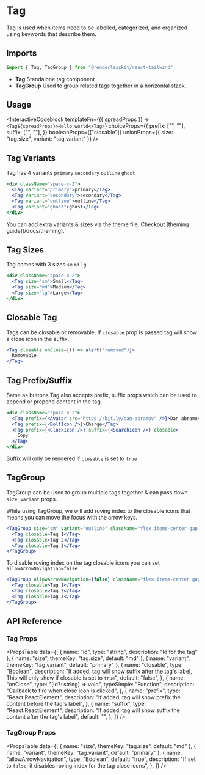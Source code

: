 
# Tag

Tag is used when items need to be labelled, categorized, and organized using
keywords that describe them.

<ComponentLinks github="tag" theme="tag" story="primitives-tag" />

## Imports

```js
import { Tag, TagGroup } from "@renderlesskit/react-tailwind";
```

- **Tag** Standalone tag component
- **TagGroup** Used to group related tags together in a horizontal stack.

## Usage

<InteractiveCodeblock
  templateFn={({ spreadProps }) => `<Tag${spreadProps}>Hello world</Tag>`}
  choiceProps={{
    prefix: ["<SearchIcon />", "<ClockIcon />"],
    suffix: ["<SearchIcon />", "<ClockIcon />"],
  }}
  booleanProps={["closable"]}
  unionProps={{ size: "tag.size", variant: "tag.variant" }}
/>

## Tag Variants

Tag has 4 variants `primary` `secondary` `outline` `ghost`

```jsx live
<div className="space-x-2">
  <Tag variant="primary">primary</Tag>
  <Tag variant="secondary">secondary</Tag>
  <Tag variant="outline">outline</Tag>
  <Tag variant="ghost">ghost</Tag>
</div>
```

<Callout>
  You can add extra variants & sizes via the theme file. Checkout [theming
  guide](/docs/theming).
</Callout>

## Tag Sizes

Tag comes with 3 sizes `sm` `md` `lg`

```jsx live
<div className="space-x-2">
  <Tag size="sm">Small</Tag>
  <Tag size="md">Medium</Tag>
  <Tag size="lg">Large</Tag>
</div>
```

## Closable Tag

Tags can be closable or removable. If `closable` prop is passed tag will show a
close icon in the suffix.

```jsx live
<Tag closable onClose={() => alert("removed")}>
  Removable
</Tag>
```

## Tag Prefix/Suffix

Same as buttons Tag also accepts prefix, suffix props which can be used to
append or prepend content in the tag.

```jsx live
<div className="space-x-2">
  <Tag prefix={<Avatar src="https://bit.ly/dan-abramov" />}>Dan abramov</Tag>
  <Tag prefix={<BoltIcon />}>Charge</Tag>
  <Tag prefix={<ClockIcon />} suffix={<SearchIcon />} closable>
    Copy
  </Tag>
</div>
```

<Callout>Suffix will only be rendered if `closable` is set to `true`</Callout>

## TagGroup

TagGroup can be used to group multiple tags together & can pass down `size`,
`variant` props.

While using TagGroup, we will add roving index to the closable icons that means
you can move the focus with the arrow keys.

```jsx live
<TagGroup size="sm" variant="outline" className="flex items-center gap-1">
  <Tag closable>Tag 1</Tag>
  <Tag closable>Tag 2</Tag>
  <Tag closable>Tag 3</Tag>
</TagGroup>
```

To disable roving index on the tag closable icons you can set
`allowArrowNavigation=false`

```jsx live
<TagGroup allowArrowNavigation={false} className="flex items-center gap-1">
  <Tag closable>Tag 1</Tag>
  <Tag closable>Tag 2</Tag>
  <Tag closable>Tag 3</Tag>
</TagGroup>
```

## API Reference

### Tag Props

<PropsTable
  data={[
    { name: "id", type: "string", description: "Id for the tag" },
    { name: "size", themeKey: "tag.size", default: "md" },
    { name: "variant", themeKey: "tag.variant", default: "primary" },
    {
      name: "closable",
      type: "Boolean",
      description:
        "If added, tag will show suffix after the tag's label, This will only show if closable is set to `true`",
      default: "false",
    },
    {
      name: "onClose",
      type: "(id?: string) => void",
      typeSimple: "Function",
      description: "Callback to fire when close icon is clicked",
    },
    {
      name: "prefix",
      type: "React.ReactElement",
      description:
        "If added, tag will show prefix the content before the tag's label",
    },
    {
      name: "suffix",
      type: "React.ReactElement",
      description:
        "If added, tag will show suffix the content after the tag's label",
      default: "<CloseIcon />",
    },
  ]}
/>

### TagGroup Props

<PropsTable
  data={[
    { name: "size", themeKey: "tag.size", default: "md" },
    { name: "variant", themeKey: "tag.variant", default: "primary" },
    {
      name: "allowArrowNavigation",
      type: "Boolean",
      default: "true",
      description:
        "If set to `false`, it disables roving index for the tag close icons",
    },
  ]}
/>
